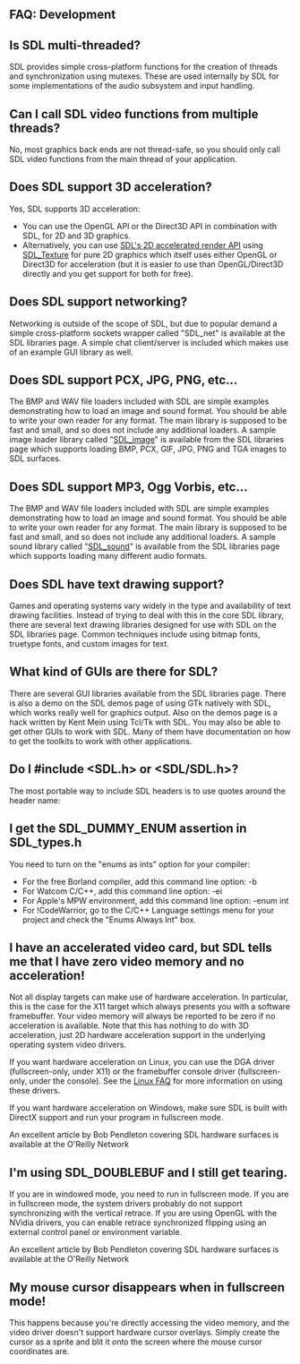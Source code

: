 == FAQ: Development ==


== Is SDL multi-threaded? ==
SDL provides simple cross-platform functions for the creation of threads and synchronization using mutexes. These are used internally by SDL for some implementations of the audio subsystem and input handling.

== Can I call SDL video functions from multiple threads? ==
No, most graphics back ends are not thread-safe, so you should only call SDL video functions from the main thread of your application.

== Does SDL support 3D acceleration? ==
Yes, SDL supports 3D acceleration:
* You can use the OpenGL API or the Direct3D API in combination with SDL, for 2D and 3D graphics.
* Alternatively, you can use [[CategoryRender|SDL's 2D accelerated render API]] using [[SDL_Texture]] for pure 2D graphics which itself uses either OpenGL or Direct3D for acceleration (but it is easier to use than OpenGL/Direct3D directly and you get support for both for free).

== Does SDL support networking? ==
Networking is outside of the scope of SDL, but due to popular demand a simple cross-platform sockets wrapper called "SDL_net" is available at the SDL libraries page. A simple chat client/server is included which makes use of an example GUI library as well.

== Does SDL support PCX, JPG, PNG, etc... ==
The BMP and WAV file loaders included with SDL are simple examples demonstrating how to load an image and sound format. You should be able to write your own reader for any format. The main library is supposed to be fast and small, and so does not include any additional loaders.
A sample image loader library called "[http://www.libsdl.org/projects/SDL_image/ SDL_image]" is available from the SDL libraries page which supports loading BMP, PCX, GIF, JPG, PNG and TGA images to SDL surfaces.

== Does SDL support MP3, Ogg Vorbis, etc... ==
The BMP and WAV file loaders included with SDL are simple examples demonstrating how to load an image and sound format. You should be able to write your own reader for any format. The main library is supposed to be fast and small, and so does not include any additional loaders. A sample sound library called "[http://www.icculus.org/SDL_sound/ SDL_sound]" is available from the SDL libraries page which supports loading many different audio formats.

== Does SDL have text drawing support? ==
Games and operating systems vary widely in the type and availability of text drawing facilities. Instead of trying to deal with this in the core SDL library, there are several text drawing libraries designed for use with SDL on the SDL libraries page. Common techniques include using bitmap fonts, truetype fonts, and custom images for text.

== What kind of GUIs are there for SDL? ==
There are several GUI libraries available from the SDL libraries page.
There is also a demo on the SDL demos page of using GTk natively with SDL, which works really well for graphics output.
Also on the demos page is a hack written by Kent Mein using Tcl/Tk with SDL.
You may also be able to get other GUIs to work with SDL. Many of them have documentation on how to get the toolkits to work with other applications.

== Do I #include <SDL.h> or <SDL/SDL.h>? ==
The most portable way to include SDL headers is to use quotes around the header name:

<!-- include "SDL.h" -->

== I get the SDL_DUMMY_ENUM assertion in SDL_types.h ==
You need to turn on the "enums as ints" option for your compiler:

* For the free Borland compiler, add this command line option: -b
* For Watcom C/C++, add this command line option: -ei
* For Apple's MPW environment, add this command line option: -enum int
* For !CodeWarrior, go to the C/C++ Language settings menu for your project and check the "Enums Always Int" box.

== I have an accelerated video card, but SDL tells me that I have zero video memory and no acceleration! ==
Not all display targets can make use of hardware acceleration. In particular, this is the case for the X11 target which always presents you with a software framebuffer. Your video memory will always be reported to be zero if no acceleration is available.
Note that this has nothing to do with 3D acceleration, just 2D hardware acceleration support in the underlying operating system video drivers.

If you want hardware acceleration on Linux, you can use the DGA driver (fullscreen-only, under X11) or the framebuffer console driver (fullscreen-only, under the console). See the [[FAQLinux|Linux FAQ]] for more information on using these drivers.

If you want hardware acceleration on Windows, make sure SDL is built with DirectX support and run your program in fullscreen mode.

An excellent article by Bob Pendleton covering SDL hardware surfaces is available at the O'Reilly Network


== I'm using SDL_DOUBLEBUF and I still get tearing. ==
If you are in windowed mode, you need to run in fullscreen mode. If you are in fullscreen mode, the system drivers probably do not support synchronizing with the vertical retrace. If you are using OpenGL with the NVidia drivers, you can enable retrace synchronized flipping using an external control panel or environment variable.

An excellent article by Bob Pendleton covering SDL hardware surfaces is available at the O'Reilly Network

== My mouse cursor disappears when in fullscreen mode! ==
This happens because you're directly accessing the video memory, and the video driver doesn't support hardware cursor overlays. Simply create the cursor as a sprite and blit it onto the screen where the mouse cursor coordinates are.
